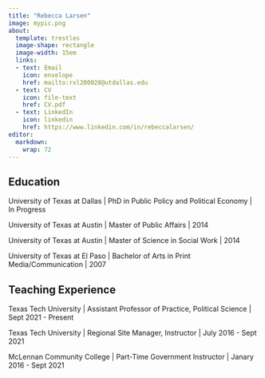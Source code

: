 ---
title: "Rebecca Larsen"
image: mypic.png 
about: 
  template: trestles 
  image-shape: rectangle
  image-width: 15em
  links: 
  - text: Email
    icon: envelope
    href: mailto:rxl200028@utdallas.edu
  - text: CV 
    icon: file-text
    href: CV.pdf 
  - text: LinkedIn 
    icon: linkedin
    href: https://www.linkedin.com/in/rebeccalarsen/ 
editor: 
  markdown: 
    wrap: 72
---

::: {#hero-heading}
## Education

University of Texas at Dallas \| PhD in Public Policy and Political
Economy \| In Progress

University of Texas at Austin \| Master of Public Affairs \| 2014

University of Texas at Austin \| Master of Science in Social Work \|
2014

University of Texas at El Paso \| Bachelor of Arts in Print
Media/Communication \| 2007

## Teaching Experience

Texas Tech University \| Assistant Professor of Practice, Political
Science \| Sept 2021 - Present

Texas Tech University \| Regional Site Manager, Instructor \| July
2016 - Sept 2021

McLennan Community College \| Part-Time Government Instructor \| Janary
2016 - Sept 2021
:::
